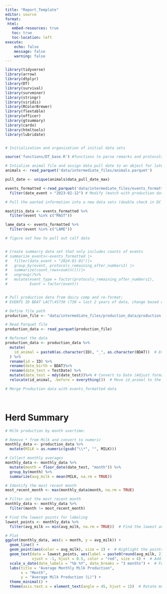 ```yaml
---
title: "Report_Template"
editor: source
format: 
 html:
   embed-resources: true
   toc: true
   toc-location: left
execute:
    echo: false
    message: false
    warning: false
---
```


```r
library(tidyverse)
library(arrow)
library(dtplyr)
library(DT)
library(survival)
library(survminer)
library(stringr)
library(viridis)
library(RColorBrewer)
library(flextable)
library(officer)
library(gtsummary)
library(cardx)
library(htmltools)
library(lubridate)


# Initialization and organization of initial data sets

source('functions/DT_base.R') #functions to parse remarks and protocols

# Intialize animal file and assign data pull date to an object for later use.
animals <- read_parquet('data/intermediate_files/animals.parquet')

pull_date <- unique(animals$data_pull_date_max)

events_formatted <-read_parquet('data/intermediate_files/events_formatted.parquet') |> 
  filter(date_event > "2023-02-12") # Modify (match with production data)

# Pull the wanted information into a new data sets (double check in DC that the events are actually being recorded under these event names)

mastitis_data <- events_formatted %>%
  filter(event %in% c("MAST"))

lame_data <- events_formatted %>%
  filter(event %in% c("LAME"))

# figure out how to pull out calf data


# Create summarry data set that only includes counts of events 
# summarize_events<-events_formatted |> 
#   filter(date_event > "2024-01-01")|>
#   group_by(event, protocols_remaining_after_numbers1) |> 
#   summarize(count_rows=sum(n()))|>
#   ungroup()%>%
#   mutate(event_type = factor(protocols_remaining_after_numbers1), 
#          Event = factor(event))


# Pull production data from dairy comp and re-format:
# EVENTS ID BDAT LACT\4S730 (730 = last 2 years of data, change based on goals)

# Define file path
production_file <- "data/intermediate_files/production_data/production.parquet"

# Read Parquet file
production_data <- read_parquet(production_file)

# Reformat the data
production_data <- production_data %>%
  mutate(
    id_animal = paste0(as.character(ID), "_", as.character(BDAT))  # Ensure merging works
  ) %>%
  rename(id = ID) %>%  
  rename(date_birth = BDAT)%>%
  rename(date_test = TestDate) %>%  
  mutate(date_test = mdy(date_test))%>% # Convert to Date (Adjust format if needed)
  relocate(id_animal, .before = everything())  # Move id_animal to the first column

# Merge Production data with events_formatted data




```

# Herd Summary

```r
# Milk production by month overtime:

# Remove * from Milk and convert to numeric
monthly_data <- production_data %>%
  mutate(MILK = as.numeric(gsub("\\*", "", MILK)))

# Collect monthly averages
monthly_data <- monthly_data %>%
  mutate(month = floor_date(date_test, "month")) %>%
  group_by(month) %>%
  summarize(avg_milk = mean(MILK, na.rm = TRUE))

# Identify the most recent month
most_recent_month <- max(monthly_data$month, na.rm = TRUE)

# Filter out the most recent month
monthly_data <- monthly_data %>%
  filter(month != most_recent_month)

# Find the lowest points for labeling
lowest_points <- monthly_data %>%
  filter(avg_milk == min(avg_milk, na.rm = TRUE))  # Find the lowest average milk points

# Plot
ggplot(monthly_data, aes(x = month, y = avg_milk)) +
  geom_line() +
  geom_point(aes(color = avg_milk), size = 2) +  # Highlight the points
  geom_text(data = lowest_points, aes(label = paste0(round(avg_milk, 2))), 
            vjust = -1, hjust = 0.5, color = "red", size = 4) +  # Add labels on the lowest points
  scale_x_date(date_labels = "%b %Y", date_breaks = "3 months") +  # Format month labels
  labs(title = "Average Monthly Milk Production",
       x = "Month",
       y = "Average Milk Production (L)") +
  theme_minimal() +
  theme(axis.text.x = element_text(angle = 45, hjust = 1))  # Rotate month labels for readability

```
